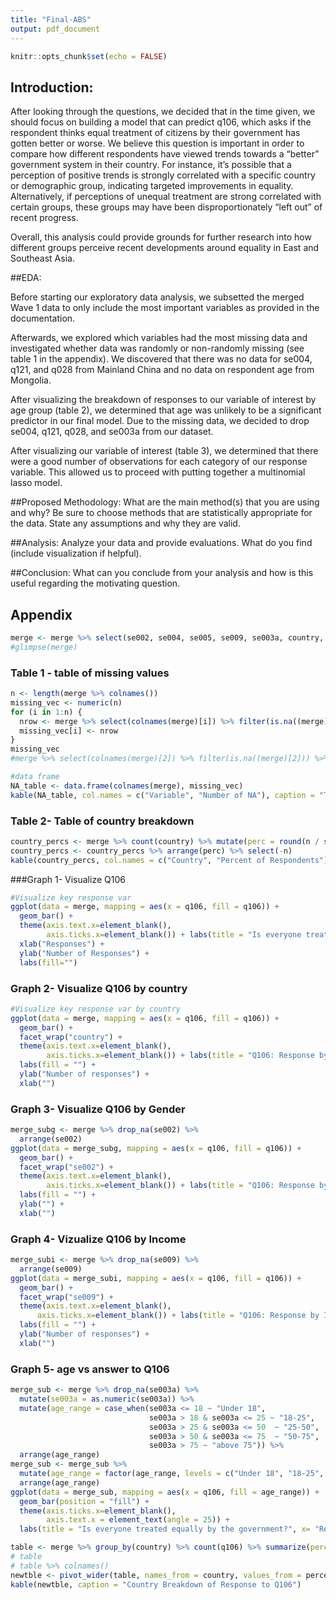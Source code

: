 ```yaml
---
title: "Final-ABS"
output: pdf_document
---
```


```r
knitr::opts_chunk$set(echo = FALSE)
```

## Introduction: 

After looking through the questions, we decided that in the time given, we should focus on building a model that can predict q106, which asks if the respondent thinks equal treatment of citizens by their government has gotten better or worse. We believe this question is important in order to compare how different respondents have viewed trends towards a "better" government system in their country. For instance, it's possible that a perception of positive trends is strongly correlated with a specific country or demographic group, indicating targeted improvements in equality. Alternatively, if perceptions of unequal treatment are strong correlated with certain groups, these groups may have been disproportionately "left out" of recent progress. 

Overall, this analysis could provide grounds for further research into how different groups perceive recent developments around equality in East and Southeast Asia.


##EDA:

Before starting our exploratory data analysis, we subsetted the merged Wave 1 data to only include the most important variables as provided in the documentation. 

Afterwards, we explored which variables had the most missing data and investigated whether data was randomly or non-randomly missing (see table 1 in the appendix). We discovered that there was no data for se004, q121, and q028 from Mainland China and no data on respondent age from Mongolia. 

After visualizing the breakdown of responses to our variable of interest by age group (table 2), we determined that age was unlikely to be a significant predictor in our final model. Due to the missing data, we decided to drop se004, q121, q028, and se003a from our dataset.

After visualizing our variable of interest (table 3), we determined that there were a good number of observations for each category of our response variable. This allowed us to proceed with putting together a multinomial lasso model. 

##Proposed Methodology:
What are the main method(s) that you are using and why? Be sure to choose methods that are statistically appropriate for the data. State any assumptions and why they are valid.

##Analysis: 
Analyze your data and provide evaluations. What do you find (include visualization if helpful).

##Conclusion: 
What can you conclude from your analysis and how is this useful regarding the motivating question.

## Appendix
```r
merge <- merge %>% select(se002, se004, se005, se009, se003a, country, q007, q008, q009, q010, q006, q098, q128, q005, q027, q028, q105, q106, q121, q123, q127)
#glimpse(merge)
```
### Table 1 - table of missing values
```r
n <- length(merge %>% colnames())
missing_vec <- numeric(n)
for (i in 1:n) {
  nrow <- merge %>% select(colnames(merge)[i]) %>% filter(is.na((merge)[i])) %>% nrow()
  missing_vec[i] <- nrow
}
missing_vec
#merge %>% select(colnames(merge)[2]) %>% filter(is.na((merge)[2])) %>% nrow()
```
```r
#data frame
NA_table <- data.frame(colnames(merge), missing_vec)
kable(NA_table, col.names = c("Variable", "Number of NA"), caption = "Table of NA values")
```
### Table 2- Table of country breakdown
```r
country_percs <- merge %>% count(country) %>% mutate(perc = round(n / sum(n) * 100, digits = 3))
country_percs <- country_percs %>% arrange(perc) %>% select(-n)
kable(country_percs, col.names = c("Country", "Percent of Respondents"), caption = "Survey Respondents: Breakdown by Country" )
```
###Graph 1- Visualize Q106
```r
#Visualize key response var
ggplot(data = merge, mapping = aes(x = q106, fill = q106)) +
  geom_bar() +
  theme(axis.text.x=element_blank(),
        axis.ticks.x=element_blank()) + labs(title = "Is everyone treated equally by the government?") +
  xlab("Responses") +
  ylab("Number of Responses") +
  labs(fill="")
```
### Graph 2- Visualize Q106 by country
```r
#Visualize key response var by country
ggplot(data = merge, mapping = aes(x = q106, fill = q106)) +
  geom_bar() +
  facet_wrap("country") +
  theme(axis.text.x=element_blank(),
        axis.ticks.x=element_blank()) + labs(title = "Q106: Response by Country") +
  labs(fill = "") +
  ylab("Number of responses") +
  xlab("")
```
### Graph 3- Visualize Q106 by Gender
```r
merge_subg <- merge %>% drop_na(se002) %>%
  arrange(se002)
ggplot(data = merge_subg, mapping = aes(x = q106, fill = q106)) +
  geom_bar() +
  facet_wrap("se002") +
  theme(axis.text.x=element_blank(),
        axis.ticks.x=element_blank()) + labs(title = "Q106: Response by Gender") +
  labs(fill = "") +
  ylab("") +
  xlab("")
```
### Graph 4- Vizualize Q106 by Income
```r
merge_subi <- merge %>% drop_na(se009) %>%
  arrange(se009)
ggplot(data = merge_subi, mapping = aes(x = q106, fill = q106)) +
  geom_bar() +
  facet_wrap("se009") +
  theme(axis.text.x=element_blank(),
      axis.ticks.x=element_blank()) + labs(title = "Q106: Response by Income Level") +
  labs(fill = "") +
  ylab("Number of responses") +
  xlab("")
```
### Graph 5- age vs answer to Q106
```r
merge_sub <- merge %>% drop_na(se003a) %>%
  mutate(se003a = as.numeric(se003a)) %>%
  mutate(age_range = case_when(se003a <= 18 ~ "Under 18",
                               se003a > 18 & se003a <= 25 ~ "18-25",
                               se003a > 25 & se003a <= 50  ~ "25-50",
                               se003a > 50 & se003a <= 75  ~ "50-75",
                               se003a > 75 ~ "above 75")) %>%
  arrange(age_range)
merge_sub <- merge_sub %>% 
  mutate(age_range = factor(age_range, levels = c("Under 18", "18-25", "25-50","50-75", .))) %>%
  arrange(age_range)
ggplot(data = merge_sub, mapping = aes(x = q106, fill = age_range)) +
  geom_bar(position = "fill") +
  theme(axis.ticks.x=element_blank(),
        axis.text.x = element_text(angle = 25)) +
  labs(title = "Is everyone treated equally by the government?", x= "Response", y= "Count")
```


```r
table <- merge %>% group_by(country) %>% count(q106) %>% summarize(percent = round(n/sum(n)*100, digits =3), 'Q106 Response' = q106)
# table
# table %>% colnames()
newtble <- pivot_wider(table, names_from = country, values_from = percent)
kable(newtble, caption = "Country Breakdown of Response to Q106")
```

